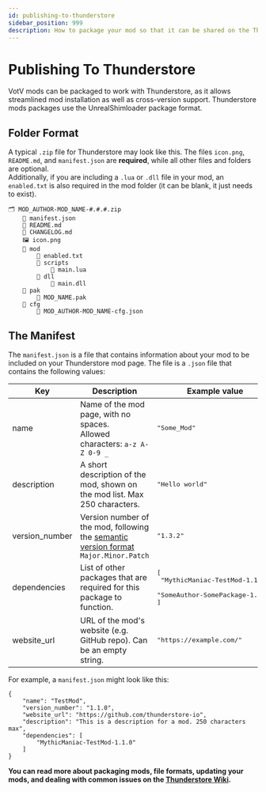```yaml
---
id: publishing-to-thunderstore
sidebar_position: 999
description: How to package your mod so that it can be shared on the Thunderstore website
---
```


# Publishing To Thunderstore
VotV mods can be packaged to work with Thunderstore, as it allows streamlined mod installation as well as cross-version support. Thunderstore mods packages use the UnrealShimloader package format.

## Folder Format
A typical `.zip` file for Thunderstore may look like this. The files `icon.png`, `README.md`, and `manifest.json` are **required**, while all other files and folders are optional.\
Additionally, if you are including a `.lua` or `.dll` file in your mod, an `enabled.txt` is also required in the mod folder (it can be blank, it just needs to exist).
```
🗂️ MOD_AUTHOR-MOD_NAME-#.#.#.zip
    📄 manifest.json
    📄 README.md
    📄 CHANGELOG.md
    🖼️ icon.png
    📁 mod
        📄 enabled.txt
        📁 scripts
            📄 main.lua
        📁 dll
            📄 main.dll
    📁 pak
        📄 MOD_NAME.pak
    📁 cfg
        📄 MOD_AUTHOR-MOD_NAME-cfg.json
```

## The Manifest
The `manifest.json` is a file that contains information about your mod to be included on your Thunderstore mod page. The file is a `.json` file that contains the following values:

| Key            | Description                                                                                                  | Example value                                                                                   |
| -------------- | ------------------------------------------------------------------------------------------------------------ | ----------------------------------------------------------------------------------------------- |
| name           | Name of the mod page, with no spaces.<br/>Allowed characters: `a-z A-Z 0-9 _`                                | <pre>"Some_Mod"</pre>                                                                           |
| description    | A short description of the mod, shown on the mod list. Max 250 characters.                                   | <pre>"Hello world"</pre>                                                                        |
| version_number | Version number of the mod, following the [semantic version format](https://semver.org/) `Major.Minor.Patch`  | <pre>"1.3.2"</pre>                                                                              |
| dependencies   | List of other packages that are required for this package to function.                                       | <pre>[<br/>    "MythicManiac-TestMod-1.1.0",<br/>    "SomeAuthor-SomePackage-1.0.0"<br/>]</pre> |
| website_url    | URL of the mod's website (e.g. GitHub repo). Can be an empty string.                                         | <pre>"https:<area/>//example.com/"</pre>                                                        |

For example, a `manifest.json` might look like this:
```
{
    "name": "TestMod",
    "version_number": "1.1.0",
    "website_url": "https://github.com/thunderstore-io",
    "description": "This is a description for a mod. 250 characters max",
    "dependencies": [
        "MythicManiac-TestMod-1.1.0"
    ]
}
```

**You can read more about packaging mods, file formats, updating your mods, and dealing with common issues on the [Thunderstore Wiki](https://wiki.thunderstore.io/).**
